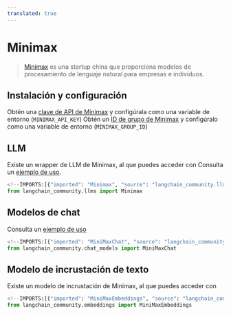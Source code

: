 ```yaml
---
translated: true
---
```


# Minimax

>[Minimax](https://api.minimax.chat) es una startup china que proporciona modelos de procesamiento de lenguaje natural
> para empresas e individuos.

## Instalación y configuración

Obtén una [clave de API de Minimax](https://api.minimax.chat/user-center/basic-information/interface-key) y configúrala como una variable de entorno (`MINIMAX_API_KEY`)
Obtén un [ID de grupo de Minimax](https://api.minimax.chat/user-center/basic-information) y configúralo como una variable de entorno (`MINIMAX_GROUP_ID`)

## LLM

Existe un wrapper de LLM de Minimax, al que puedes acceder con
Consulta un [ejemplo de uso](/docs/integrations/llms/minimax).

```python
<!--IMPORTS:[{"imported": "Minimax", "source": "langchain_community.llms", "docs": "https://api.python.langchain.com/en/latest/llms/langchain_community.llms.minimax.Minimax.html", "title": "Minimax"}]-->
from langchain_community.llms import Minimax
```

## Modelos de chat

Consulta un [ejemplo de uso](/docs/integrations/chat/minimax)

```python
<!--IMPORTS:[{"imported": "MiniMaxChat", "source": "langchain_community.chat_models", "docs": "https://api.python.langchain.com/en/latest/chat_models/langchain_community.chat_models.minimax.MiniMaxChat.html", "title": "Minimax"}]-->
from langchain_community.chat_models import MiniMaxChat
```

## Modelo de incrustación de texto

Existe un modelo de incrustación de Minimax, al que puedes acceder con

```python
<!--IMPORTS:[{"imported": "MiniMaxEmbeddings", "source": "langchain_community.embeddings", "docs": "https://api.python.langchain.com/en/latest/embeddings/langchain_community.embeddings.minimax.MiniMaxEmbeddings.html", "title": "Minimax"}]-->
from langchain_community.embeddings import MiniMaxEmbeddings
```
